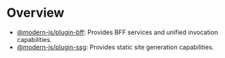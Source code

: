 # Overview

- [@modern-js/plugin-bff](/plugin/official/cli-plugins/plugin-bff): Provides BFF services and unified invocation capabilities.
- [@modern-js/plugin-ssg](/plugin/official/cli-plugins/plugin-ssg): Provides static site generation capabilities.
